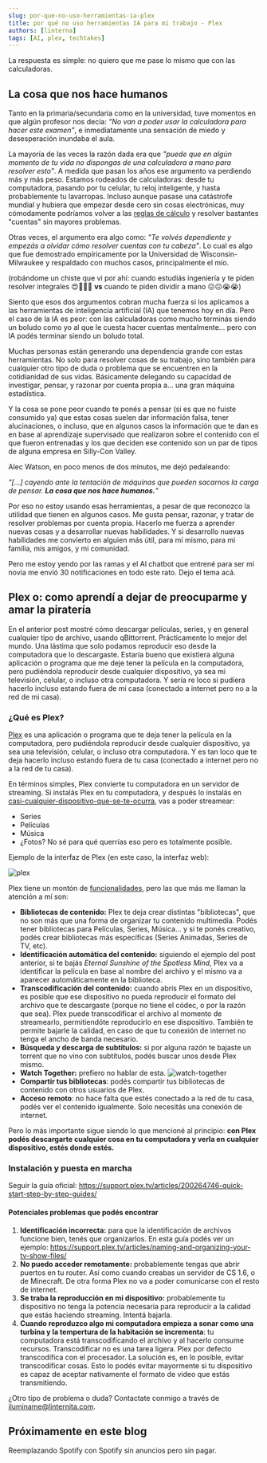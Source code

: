 ```yaml
---
slug: por-que-no-uso-herramientas-ia-plex
title: por qué no uso herramientas IA para mi trabajo - Plex
authors: [linterna]
tags: [AI, plex, techtakes]
---
```


<!-- Custom component -->


La respuesta es simple: no quiero que me pase lo mismo que con las calculadoras.

<!-- truncate -->

## La cosa que nos hace humanos

Tanto en la primaria/secundaria como en la universidad, tuve momentos en que
algún profesor nos decía: _"No van a poder usar la calculadora para hacer este
examen"_, e inmediatamente una sensación de miedo y desesperación inundaba el
aula.

La mayoría de las veces la razón dada era que _"puede que en algún momento de tu
vida no dispongas de una calculadora a mano para resolver esto"_. A medida que
pasan los años ese argumento va perdiendo más y más peso. Estamos rodeados de
calculadoras: desde tu computadora, pasando por tu celular, tu reloj
inteligente, y hasta probablemente tu lavarropas. Incluso aunque pasase una
catástrofe mundial y hubiera que empezar desde cero sin cosas electrónicas, muy
cómodamente podríamos volver a las
[reglas de cálculo](https://es.wikipedia.org/wiki/Regla_de_c%C3%A1lculo) y
resolver bastantes "cuentas" sin mayores problemas.

Otras veces, el argumento era algo como: _"Te volvés dependiente y empezás a
olvidar cómo resolver cuentas con tu cabeza"_. Lo cual es algo que fue
demostrado empíricamente por la Universidad de Wisconsin-Milwaukee y respaldado
con muchos casos, principalmente el mío.

(robándome un chiste que vi por ahí: cuando estudiás ingeniería y te piden
resolver integrales 😍🥰💞💞 **vs** cuando te piden dividir a mano 😖😖😭😭)

Siento que esos dos argumentos cobran mucha fuerza si los aplicamos a las
herramientas de inteligencia artificial (IA) que tenemos hoy en día. Pero el
caso de la IA es peor: con las calculadoras como mucho terminás siendo un boludo
como yo al que le cuesta hacer cuentas mentalmente... pero con IA podés terminar
siendo un boludo total.

Muchas personas están generando una dependencia grande con estas herramientas.
No solo para resolver cosas de su trabajo, sino también para cualquier otro tipo
de duda o problema que se encuentren en la cotidianidad de sus vidas.
Básicamente delegando su capacidad de investigar, pensar, y razonar por cuenta
propia a... una gran máquina estadística.

Y la cosa se pone peor cuando te ponés a pensar (si es que no fuiste consumido
ya) que estas cosas suelen dar información falsa, tener alucinaciones, o
incluso, que en algunos casos la información que te dan es en base al
aprendizaje supervisado que realizaron sobre el contenido con el que fueron
entrenadas y los que deciden ese contenido son un par de tipos de alguna empresa
en Silly-Con Valley.

Alec Watson, en poco menos de dos minutos, me dejó pedaleando:

<VideoEmbed src="https://www.youtube.com/embed/QEJpZjg8GuA?si=cHiyTqOisDgLXMzm&amp;start=2043" />

_"[...] cayendo ante la tentación de máquinas que pueden sacarnos la carga de
pensar. **La cosa que nos hace humanos.**"_

Por eso no estoy usando esas herramientas, a pesar de que reconozco la utilidad
que tienen en algunos casos. Me gusta pensar, razonar, y tratar de resolver
problemas por cuenta propia. Hacerlo me fuerza a aprender nuevas cosas y a
desarrollar nuevas habilidades. Y si desarrollo nuevas habilidades me convierto
en alguien más útil, para mí mismo, para mi familia, mis amigos, y mi comunidad.

Pero me estoy yendo por las ramas y el AI chatbot que entrené para ser mi novia
me envió 30 notificaciones en todo este rato. Dejo el tema acá.

## Plex o: como aprendí a dejar de preocuparme y amar la piratería

En el anterior post mostré cómo descargar películas, series, y en general
cualquier tipo de archivo, usando qBittorrent. Prácticamente lo mejor del mundo.
Una lástima que solo podamos reproducir eso desde la computadora que lo
descargaste. Estaría bueno que existiera alguna aplicación o programa que me
deje tener la película en la computadora, pero pudiéndola reproducir desde
cualquier dispositivo, ya sea mi televisión, celular, o incluso otra
computadora. Y sería re loco si pudiera hacerlo incluso estando fuera de mi casa
(conectado a internet pero no a la red de mi casa).

### ¿Qué es Plex?

[Plex](https://www.plex.tv/) es una aplicación o programa que te deja tener la
película en la computadora, pero pudiéndola reproducir desde cualquier
dispositivo, ya sea una televisión, celular, o incluso otra computadora. Y es
tan loco que te deja hacerlo incluso estando fuera de tu casa (conectado a
internet pero no a la red de tu casa).

En términos simples, Plex convierte tu computadora en un servidor de streaming.
Si instalás Plex en tu computadora, y después lo instalás en
[casi-cualquier-dispositivo-que-se-te-ocurra](https://www.plex.tv/apps-devices/),
vas a poder streamear:

- Series
- Películas
- Música
- ¿Fotos? No sé para qué querrías eso pero es totalmente posible.

Ejemplo de la interfaz de Plex (en este caso, la interfaz web):

![plex](./plex.png)

Plex tiene un montón de
[funcionalidades](https://support.plex.tv/articles/categories/features/), pero
las que más me llaman la atención a mí son:

- **Bibliotecas de contenido:** Plex te deja crear distintas "bibliotecas", que
  no son más que una forma de organizar tu contenido multimedia. Podés tener
  bibliotecas para Películas, Series, Música... y si te ponés creativo, podés
  crear bibliotecas más específicas (Series Animadas, Series de TV, etc).
- **Identificación automática del contenido:** siguiendo el ejemplo del post
  anterior, si te bajás _Eternal Sunshine of the Spotless Mind_, Plex va a
  identificar la película en base al nombre del archivo y el mismo va a aparecer
  automáticamente en la biblioteca.
- **Transcodificación del contenido:** cuando abrís Plex en un dispositivo, es
  posible que ese dispositivo no pueda reproducir el formato del archivo que te
  descargaste (porque no tiene el códec, o por la razón que sea). Plex puede
  transcodificar el archivo al momento de streamearlo, permitiendóte
  reproducirlo en ese dispositivo. También te permite bajarle la calidad, en
  caso de que tu conexión de internet no tenga el ancho de banda necesario.
- **Búsqueda y descarga de subtítulos:** si por alguna razón te bajaste un
  torrent que no vino con subtítulos, podés buscar unos desde Plex mismo.
- **Watch Together:** prefiero no hablar de esta.
  ![watch-together](./watch-together.png)
- **Compartir tus bibliotecas**: podés compartir tus bibliotecas de contenido
  con otros usuarios de Plex.
- **Acceso remoto**: no hace falta que estés conectado a la red de tu casa,
  podés ver el contenido igualmente. Solo necesitás una conexión de internet.

Pero lo más importante sigue siendo lo que mencioné al principio: **con Plex
podés descargarte cualquier cosa en tu computadora y verla en cualquier
dispositivo, estés donde estés.**

### Instalación y puesta en marcha

Seguir la guía oficial:
https://support.plex.tv/articles/200264746-quick-start-step-by-step-guides/

#### Potenciales problemas que podés encontrar

1. **Identificación incorrecta:** para que la identificación de archivos
   funcione bien, tenés que organizarlos. En esta guía podés ver un ejemplo:
   https://support.plex.tv/articles/naming-and-organizing-your-tv-show-files/
1. **No puedo acceder remotamente:** probablemente tengas que abrir puertos en
   tu router. Así como cuando creabas un servidor de CS 1.6, o de Minecraft. De
   otra forma Plex no va a poder comunicarse con el resto de internet.
1. **Se traba la reproducción en mi dispositivo:** probablemente tu dispositivo
   no tenga la potencia necesaria para reproducir a la calidad que estás
   haciendo streaming. Intentá bajarla.
1. **Cuando reproduzco algo mi computadora empieza a sonar como una turbina y la
   tempertura de la habitación se incrementa**: tu computadora está
   transcodificando el archivo y al hacerlo consume recursos. Transcodificar no
   es una tarea ligera. Plex por defecto transcodifica con el procesador. La
   solución es, en lo posible, evitar transcodificar cosas. Esto lo podés evitar
   mayormente si tu dispositivo es capaz de aceptar nativamente el formato de
   video que estás transmitiendo.

¿Otro tipo de problema o duda? Contactate conmigo a través de
[iluminame@linternita.com](mailto:iluminame@linternita.com).

## Próximamente en este blog

Reemplazando Spotify con Spotify sin anuncios pero sin pagar.
